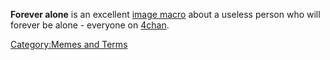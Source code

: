 '''Forever alone''' is an excellent [[image macro]] about a useless person who will forever be alone - everyone on [[4chan]].

[[Category:Memes and Terms]]